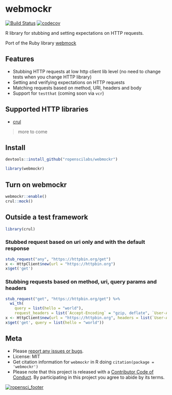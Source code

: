 webmockr
========

[![Build Status](https://travis-ci.org/ropenscilabs/webmockr.svg?branch=master)](https://travis-ci.org/ropenscilabs/webmockr)
[![codecov](https://codecov.io/gh/ropenscilabs/webmockr/branch/master/graph/badge.svg)](https://codecov.io/gh/ropenscilabs/webmockr)

R library for stubbing and setting expectations on HTTP requests.

Port of the Ruby library [webmock](https://github.com/bblimke/webmock)


## Features

* Stubbing HTTP requests at low http client lib level (no need to change tests when you change HTTP library)
* Setting and verifying expectations on HTTP requests
* Matching requests based on method, URI, headers and body
* Support for `testthat` (coming soon via `vcr`)

## Supported HTTP libraries

* [crul](https://github.com/ropensci/crul)

> more to come

## Install

```r
devtools::install_github("ropenscilabs/webmockr")
```

```r
library(webmockr)
```

## Turn on webmockr

```r
webmockr::enable()
crul::mock()
```

## Outside a test framework

```r
library(crul)
```

### Stubbed request based on uri only and with the default response

```r
stub_request("any", "https://httpbin.org/get")
x <- HttpClient$new(url = "https://httpbin.org")
x$get('get')
```

### Stubbing requests based on method, uri, query params and headers

```r
stub_request("get", "https://httpbin.org/get") %>% 
  wi_th(
    query = list(hello = "world"), 
    request_headers = list(`Accept-Encoding` = "gzip, deflate", `User-Agent` = 'R'))
x <- HttpClient$new(url = "https://httpbin.org", headers = list(`User-Agent` = 'R'))
x$get('get', query = list(hello = "world"))
```

## Meta

* Please [report any issues or bugs](https://github.com/ropenscilabs/webmockr/issues).
* License: MIT
* Get citation information for `webmockr` in R doing `citation(package = 'webmockr')`
* Please note that this project is released with a [Contributor Code of Conduct](CONDUCT.md).
By participating in this project you agree to abide by its terms.

[![ropensci_footer](https://ropensci.org/public_images/github_footer.png)](https://ropensci.org)
